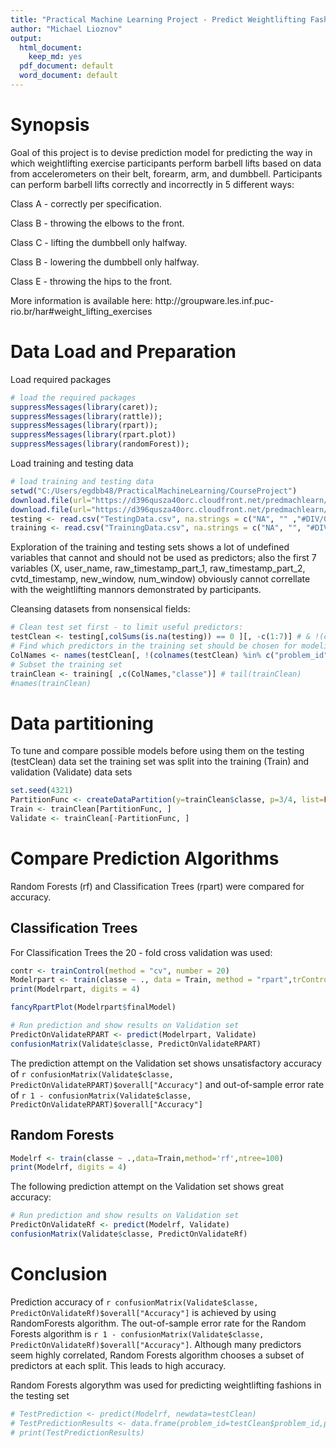 ---
title: "Practical Machine Learning Project - Predict Weightlifting Fashion"
author: "Michael Lioznov"
output:
  html_document:
    keep_md: yes
  pdf_document: default
  word_document: default
---
# **Synopsis**

Goal of this project is to devise prediction model for predicting the way in which weightlifting exercise participants perform barbell lifts based on data from accelerometers on their belt, forearm, arm, and dumbbell. Participants can perform barbell lifts correctly and incorrectly in 5 different ways: 

 Class A - correctly per specification.
 
 Class B - throwing the elbows to the front.
 
 Class C - lifting the dumbbell only halfway.
 
 Class B - lowering the dumbbell only halfway.
 
 Class E - throwing the hips to the front.

More information is available here: http://groupware.les.inf.puc-rio.br/har#weight_lifting_exercises


# **Data Load and Preparation**

Load required packages
```{r, echo=TRUE}
# load the required packages
suppressMessages(library(caret)); 
suppressMessages(library(rattle)); 
suppressMessages(library(rpart)); 
suppressMessages(library(rpart.plot))
suppressMessages(library(randomForest));
```

Load training and testing data
```{r, echo=TRUE}
# load training and testing data
setwd("C:/Users/egdbb48/PracticalMachineLearning/CourseProject")
download.file(url="https://d396qusza40orc.cloudfront.net/predmachlearn/pml-training.csv",destfile="TrainingData.csv")
download.file(url="https://d396qusza40orc.cloudfront.net/predmachlearn/pml-testing.csv",destfile="TestingData.csv")
testing <- read.csv("TestingData.csv", na.strings = c("NA", "" ,"#DIV/0!"), header = TRUE)
training <- read.csv("TrainingData.csv", na.strings = c("NA", "", "#DIV/0!"), header = TRUE)
```  

Exploration of the training and testing sets shows a lot of undefined variables that cannot and should not be used as predictors; also the first 7 variables (X, user_name, raw_timestamp_part_1, raw_timestamp_part_2,   cvtd_timestamp, new_window, num_window) obviously cannot correllate with the weightlifting mannors demonstrated by participants.

Cleansing datasets from nonsensical fields:
```{r, echo=TRUE}
# Clean test set first - to limit useful predictors:
testClean <- testing[,colSums(is.na(testing)) == 0 ][, -c(1:7)] # & !(colnames(testing) %in% c("problem_id"))
# Find which predictors in the training set should be chosen for modeling mannor of weightlifting (classe)
ColNames <- names(testClean[, !(colnames(testClean) %in% c("problem_id"))])
# Subset the training set
trainClean <- training[ ,c(ColNames,"classe")] # tail(trainClean) 
#names(trainClean)
```  


# **Data partitioning**
To tune and compare possible models before using them on the testing (testClean) data set the training set was split into the training (Train) and validation (Validate) data sets
```{r, echo=TRUE}
set.seed(4321)
PartitionFunc <- createDataPartition(y=trainClean$classe, p=3/4, list=FALSE)
Train <- trainClean[PartitionFunc, ]
Validate <- trainClean[-PartitionFunc, ]
```  

# **Compare Prediction Algorithms**

Random Forests (rf) and Classification Trees (rpart) were compared for accuracy.

## **Classification Trees**
For Classification Trees the 20 - fold cross validation was used:
```{r, echo=TRUE} 
contr <- trainControl(method = "cv", number = 20)
Modelrpart <- train(classe ~ ., data = Train, method = "rpart",trControl = contr) 
print(Modelrpart, digits = 4)
``` 


```{r, echo=TRUE}
fancyRpartPlot(Modelrpart$finalModel)
```

```{r, echo=TRUE}
# Run prediction and show results on Validation set
PredictOnValidateRPART <- predict(Modelrpart, Validate)
confusionMatrix(Validate$classe, PredictOnValidateRPART)
```
The prediction attempt on the Validation set shows unsatisfactory accuracy of `r confusionMatrix(Validate$classe, PredictOnValidateRPART)$overall["Accuracy"]` and out-of-sample error rate of `r 1 - confusionMatrix(Validate$classe, PredictOnValidateRPART)$overall["Accuracy"]`

## **Random Forests**


```{r, echo=TRUE}
Modelrf <- train(classe ~ .,data=Train,method='rf',ntree=100)
print(Modelrf, digits = 4) 
```

The following prediction attempt on the Validation set shows great accuracy:

```{r, echo=TRUE}
# Run prediction and show results on Validation set
PredictOnValidateRf <- predict(Modelrf, Validate)
confusionMatrix(Validate$classe, PredictOnValidateRf)
```

# **Conclusion**
Prediction accuracy of `r confusionMatrix(Validate$classe, PredictOnValidateRf)$overall["Accuracy"]` is achieved by using RandomForests algorithm. The out-of-sample error rate for the Random Forests algorithm is `r 1 - confusionMatrix(Validate$classe, PredictOnValidateRf)$overall["Accuracy"]`. Although many predictors seem highly correlated, Random Forests algorithm chooses a subset of predictors at each split. This leads to high accuracy.

Random Forests algorythm was used for predicting weightlifting fashions in the testing set
```{r, echo=TRUE}
# TestPrediction <- predict(Modelrf, newdata=testClean)
# TestPredictionResults <- data.frame(problem_id=testClean$problem_id,predicted=TestPrediction)
# print(TestPredictionResults)
```


